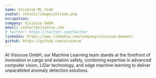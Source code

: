 ```yaml
---
name: Visiocue ML team
avatar: /static/images/mlteam.png
occupation: 
company: Visiocue GmbH
email: contact@visiocue.com
# twitter: https://twitter.com/Twitter
linkedin: https://www.linkedin.com/company/visiocue-beumer/
github: https://github.com/visiocue
---
```


At Visiocue GmbH, our Machine Learning team stands at the forefront of innovation in cargo and aviation safety, combining expertise in advanced computer vision, LiDar technology, and edge machine learning to deliver unparalleled anomaly detection solutions.